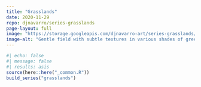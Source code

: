 ```yaml
---
title: "Grasslands"
date: 2020-11-29
repo: djnavarro/series-grasslands
page-layout: full
image: "https://storage.googleapis.com/djnavarro-art/series-grasslands/800/grassland_08_217.jpg"
image-alt: "Gentle field with subtle textures in various shades of green"
---
```

   
::: {.grid}
  
```r
#| echo: false
#| message: false
#| results: asis
source(here::here("_common.R"))
build_series("grasslands")
```
   
:::
   
